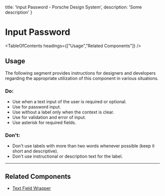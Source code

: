 
  title: 'Input Password - Porsche Design System',
  description: 'Some description'
}

# Input Password <ComponentStatus tagName="p-input-password"></ComponentStatus>

<TableOfContents headings={["Usage","Related Components"]} />

## Usage

The following segment provides instructions for designers and developers regarding the appropriate utilization of this
component in various situations.

### Do:

- Use when a text input of the user is required or optional.
- Use for password input.
- Use without a label only when the context is clear.
- Use for validation and error of input.
- Use asterisk for required fields.

### Don't:

- Don't use labels with more than two words whenever possible (keep it short and descriptive).
- Don't use instructional or description text for the label.

---

## Related Components

- [Text Field Wrapper](/components/text-field-wrapper)
